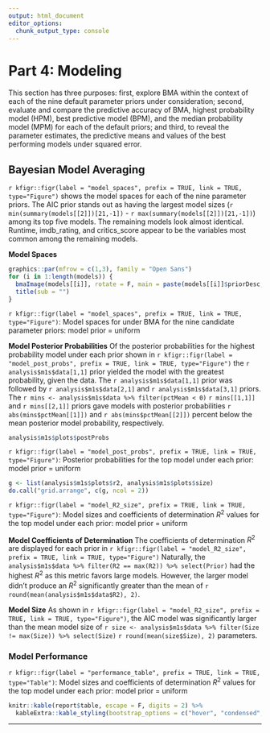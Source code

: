 ```yaml
---
output: html_document
editor_options: 
  chunk_output_type: console
---
```

# Part 4: Modeling
This section has three purposes: first, explore BMA within the context of each of the nine default parameter priors under consideration; second, evaluate and compare the predictive accuracy of BMA, highest probability model (HPM), best predictive model (BPM), and the median probability model (MPM) for each of the default priors; and third, to reveal the parameter estimates, the predictive means and values of the best performing models under squared error.

## Bayesian Model Averaging
`r kfigr::figr(label = "model_spaces", prefix = TRUE, link = TRUE, type="Figure")` shows the model spaces for each of the nine parameter priors. The AIC prior stands out as having the largest model sizes (`r min(summary(models[[2]])[21,-1])` - `r max(summary(models[[2]])[21,-1])`) among its top five models. The remaining models look almost identical. Runtime, imdb_rating, and critics_score appear to be the variables most common among the remaining models.

**Model Spaces**
```r
graphics::par(mfrow = c(1,3), family = "Open Sans")
for (i in 1:length(models)) {
  bmaImage(models[[i]], rotate = F, main = paste(models[[i]]$priorDesc, "Model Rank"))
  title(sub = "")
}
```
`r kfigr::figr(label = "model_spaces", prefix = TRUE, link = TRUE, type="Figure")`: Model spaces for under BMA for the nine candidate parameter priors: model prior = uniform

**Model Posterior Probabilities**
Of the posterior probabilities for the highest probability model under each prior shown in `r kfigr::figr(label = "model_post_probs", prefix = TRUE, link = TRUE, type="Figure")` the `r analysis$m1s$data[1,1]` prior yielded the model with the greatest probability, given the data. The `r analysis$m1s$data[1,1]` prior was followed by `r analysis$m1s$data[2,1]` and `r analysis$m1s$data[3,1]` priors. The `r mins <- analysis$m1s$data %>% filter(pctMean < 0)` `r mins[[1,1]]` and `r mins[[2,1]]` priors gave models with posterior probabilities `r abs(mins$pctMean[[1]])` and `r abs(mins$pctMean[[2]])` percent below the mean posterior model probability, respectively.

```r
analysis$m1s$plots$postProbs
```
`r kfigr::figr(label = "model_post_probs", prefix = TRUE, link = TRUE, type="Figure")`: Posterior probabilities for the top model under each prior: model prior = uniform 

```r
g <- list(analysis$m1s$plots$r2, analysis$m1s$plots$size)
do.call("grid.arrange", c(g, ncol = 2))
```
`r kfigr::figr(label = "model_R2_size", prefix = TRUE, link = TRUE, type="Figure")`: Model sizes and coefficients of determination $R^2$ values for the top model under each prior: model prior = uniform 

**Model Coefficients of Determination**
The coefficients of determination $R^2$ are displayed for each prior in `r kfigr::figr(label = "model_R2_size", prefix = TRUE, link = TRUE, type="Figure")` Naturally, the `analysis$m1s$data %>% filter(R2 == max(R2)) %>% select(Prior)` had the highest $R^2$ as this metric favors large models. However, the larger model didn't produce an $R^2$ significantly greater than the mean of `r round(mean(analysis$m1s$data$R2), 2)`.

**Model Size**
As shown in `r kfigr::figr(label = "model_R2_size", prefix = TRUE, link = TRUE, type="Figure")`, the AIC model was significantly larger than the mean model size of `r size <- analysis$m1s$data %>% filter(Size != max(Size)) %>% select(Size)` `r round(mean(size$Size), 2)` parameters.

### Model Performance 

`r kfigr::figr(label = "performance_table", prefix = TRUE, link = TRUE, type="Table")`: Model sizes and coefficients of determination $R^2$ values for the top model under each prior: model prior = uniform 
```r
knitr::kable(report$table, escape = F, digits = 2) %>%
  kableExtra::kable_styling(bootstrap_options = c("hover", "condensed", "responsive"), full_width = T, position = "center")
```



* * *
